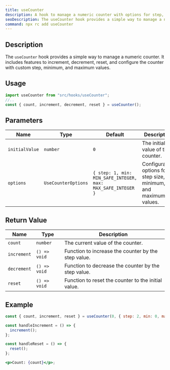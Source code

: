 ```yaml
---
title: useCounter
description: A hook to manage a numeric counter with options for step, min, and max values.
seoDescription: The useCounter hook provides a simple way to manage a numeric counter. It includes features to increment, decrement, reset, and configure the counter with custom step, minimum, and maximum values.
command: npx rc add useCounter
---
```


## Description

The `useCounter` hook provides a simple way to manage a numeric counter. It includes features to increment, decrement, reset, and configure the counter with custom step, minimum, and maximum values.

## Usage

```jsx showLineNumbers
import useCounter from "src/hooks/useCounter";
//..
const { count, increment, decrement, reset } = useCounter();
```

## Parameters

<Wrapper>

| Name           | Type                | Default                                                     | Description                                                       |
| -------------- | ------------------- | ----------------------------------------------------------- | ----------------------------------------------------------------- |
| `initialValue` | `number`            | `0`                                                         | The initial value of the counter.                                 |
| `options`      | `UseCounterOptions` | `{ step: 1, min: MIN_SAFE_INTEGER, max: MAX_SAFE_INTEGER }` | Configuration options for step size, minimum, and maximum values. |

</Wrapper>

## Return Value

<Wrapper>

| Name        | Type         | Description                                         |
| ----------- | ------------ | --------------------------------------------------- |
| `count`     | `number`     | The current value of the counter.                   |
| `increment` | `() => void` | Function to increase the counter by the step value. |
| `decrement` | `() => void` | Function to decrease the counter by the step value. |
| `reset`     | `() => void` | Function to reset the counter to the initial value. |

</Wrapper>

## Example

```jsx showLineNumbers
const { count, increment, reset } = useCounter(0, { step: 2, min: 0, max: 10 });

const handleIncrement = () => {
  increment();
};

const handleReset = () => {
  reset();
};

<p>Count: {count}</p>;
```
